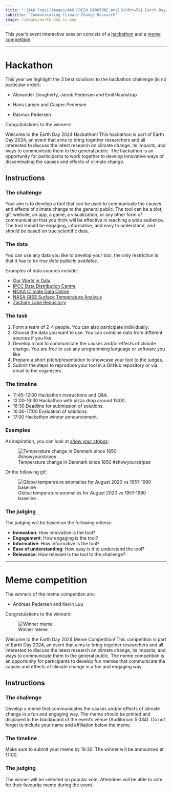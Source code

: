 ```yaml
---
title: "![AAU logo](images/AAU_GREEN_DARKTONE.png){width=5%} Earth Day 2024"
subtitle: "Communicating Climate Change Research"
image: /images/earth_day_cc.png
---
```


This year's event interactive session consists of a [hackathon](earthday2024_hackathon.qmd#hackathon) and a [meme competition](earthday2024_hackathon.qmd#meme-competition).

---

# Hackathon


::: {.callout-tip title="Hackathon results"}

This year we highlight the 3 best solutions to the hackathon challenge (in no particular order):

- Alexander Dougherty, Jacob Pedersen and Emil Raunstrup 

- Hans Larsen and Casper Pedersen

- Rasmus Pedersen

Congratulations to the winners!

:::

Welcome to the Earth Day 2024 Hackathon! This hackathon is part of Earth Day 2024, an event that aims to bring together researchers and all interested to discuss the latest research on climate change, its impacts, and ways to communicate them to the general public. The hackathon is an opportunity for participants to work together to develop innovative ways of disseminating the causes and effects of climate change.

## Instructions

### The challenge

Your aim is to develop a tool that can be used to communicate the causes and effects of climate change to the general public. The tool can be a plot, gif, website, an app, a game, a visualization, or any other form of communication that you think will be effective in reaching a wide audience. The tool should be engaging, informative, and easy to understand, and should be based on true scientific data.

### The data

You can use any data you like to develop your tool, the only restriction is that it has to be *true data publicly available*. 

Examples of data sources include:

- [Our World in Data](https://ourworldindata.org/climate-change)
- [IPCC Data Distribution Centre](https://www.ipcc-data.org/)
- [NOAA Climate Data Online](https://www.ncei.noaa.gov/cdo-web/)
- [NASA GISS Surface Temperature Analysis](https://data.giss.nasa.gov/gistemp/)
- [Zachary Labe Repository](https://zacklabe.com/resources-and-data-references/)

### The task

1. Form a team of 2-4 people. You can also participate individually.
2. Choose the data you want to use. You can combine data from different sources if you like.
3. Develop a tool to communicate the causes and/or effects of climate change. You are free to use any programming language or software you like.
4. Prepare a short pitch/presentation to showcase your tool to the judges.
5. Submit the steps to reproduce your tool in a GitHub repository or via email to the organizers.

### The timeline

- 11:45-12:00 Hackathon instructions and Q&A.
- 12:00-16:30 Hackathon with pizza drop around 13:00.
- 16:30 Deadline for submission of solutions. 
- 16:30-17:00 Evaluation of solutions.
- 17:00 Hackathon winner announcement.

### Examples

As inspiration, you can look at [*show your stripes*](https://showyourstripes.info/):

![Temperature change in Denmark since 1850 #showyourstripes](images/ed24/EUROPE-Denmark-Stripes.png)

Or the following gif:

![Global temperature anomalies for August 2020 vs 1951-1980 baseline](images/ed24/Globe_Temperature_Anomalies_August.gif)

### The judging

The judging will be based on the following criteria:

- **Innovation**: How innovative is the tool?
- **Engagement**: How engaging is the tool?
- **Informative**: How informative is the tool?
- **Ease of understanding**: How easy is it to understand the tool?
- **Relevance**: How relevant is the tool to the challenge?

---

# Meme competition

::: {.callout-tip title="Meme competition results" collapse="true"}

The winners of the meme competition are:

- Andreas Pedersen and Kevin Luu

Congratulations to the winners!

![Winner meme](images/ed24/8nmcpd.jpg)

:::

Welcome to the Earth Day 2024 Meme Competition! This competition is part of Earth Day 2024, an event that aims to bring together researchers and all interested to discuss the latest research on climate change, its impacts, and ways to communicate them to the general public. The meme competition is an opportunity for participants to develop fun memes that communicate the causes and effects of climate change in a fun and engaging way.

## Instructions

### The challenge

Develop a meme that communicates the causes and/or effects of climate change in a fun and engaging way. The meme should be printed and displayed in the blackboard of the event's venue (Auditorium 5.034). Do not forget to include your name and affiliation below the meme.

### The timeline

Make sure to submit your meme by 16:30. The winner will be announced at 17:00.

### The judging

The winner will be selected on popular vote. Attendees will be able to vote for their favourite meme during the event.
